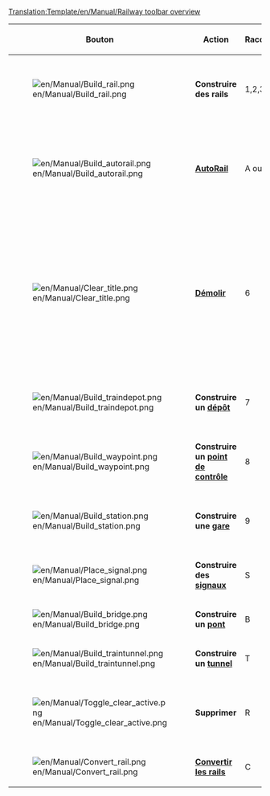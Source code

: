 <noinclude>[[Translation:Template/en/Manual/Railway toolbar overview]]</noinclude><noinclude></noinclude>
{|{{en/Wikitable}}
|- style="background:#efefef"
!width='100' |Bouton
!width='150' |Action
!Raccourcis
!Description

|-
|[[File:en/Manual/Build rail.png]]
|'''Construire des rails'''
|1,2,3,4
|Construit des voie(s) dans la direction choisie, vous pouvez cliquer et faire glisser pour les pistes non diagonale. Pas aussi efficace que l'outil Autorail.

|-
|[[File:en/Manual/Build autorail.png]]
|'''[[fr/Archive/Manual/Autorail|AutoRail]]'''
|A ou 5
|Un outil très efficace pour construire des pistes dans n'importe quelle direction (alors que peut-être difficile à utiliser au début). Détruit les pistes de la même façon si la touche Ctrl est enfoncée.

|-
|[[File:en/Manual/Clear title.png]]
|'''[[fr/Manual/Aménagement Paysager|Démolir]]'''
|6
|La dynamite est utilisée pour nettoyer des espaces, détruire ce que vous avez raté, ou tout ce qui se trouve dans votre passage (enfin, pas le vide). Sachez que cliquer sur une [[fr/Manual/Gares|gare]] supprimera toute le station entière, s'il n'y a pas de train. Pour supprimer cases de la station, une par une, utilisez l'outil Supprimer+Gare [[File:en/Manual/Toggle clear active.png]]+[[File:en/Manual/Build station.png]] [R].

|-
|[[File:en/Manual/Build traindepot.png]]
|'''Construire un [[fr/Manual/Dépôts|dépôt]]'''
|7
|Ouvre la fenêtre de construction des Dépôts pour que vous sélectionniez la direction de votre Dépôt.

|-
|[[File:en/Manual/Build waypoint.png]]
|'''Construire un [[fr/Manual/Points de contrôle|point de contrôle]]'''
|8
|Vous permet de construire un point de contrôle sur une voie ferrée.

|-
|[[File:en/Manual/Build station.png]]
|'''Construire une [[fr/Manual/Gares|gare]]'''
|9
|Ouvre la fenêtre de construction des gares pour que vous sélectionniez la taille et la direction de votre station.

|-
|[[File:en/Manual/Place signal.png]]
|'''Construire des [[fr/Manual/Signaux|signaux]]'''
|S
|Vous permet de placer des signaux sur les voies diverses

|-
|[[File:en/Manual/Build bridge.png]]
|'''Construire un [[fr/Manual/Ponts|pont]]'''
|B
|Vous permet de construire des ponts de chemin de fer

|-
|[[File:en/Manual/Build traintunnel.png]]
|'''Construire un [[fr/Manual/Tunnels|tunnel]]'''
|T
|Vous permet de construire des tunnels

|-
|[[File:en/Manual/Toggle clear active.png]]
|'''Supprimer'''
|R
|Cliquez dessus après avoir choisi un autre outil pour supprimer cet élément. Par exemple, vous pouvez supprimer les signaux d'un chemin de fer ou les stations une par une.

|-
|[[File:en/Manual/Convert rail.png]]
|'''[[fr/Manual/Convertir une ligne|Convertir les rails]]'''
|C
|Convertit les rails d'un type vers un autre type sélectionné.

|}